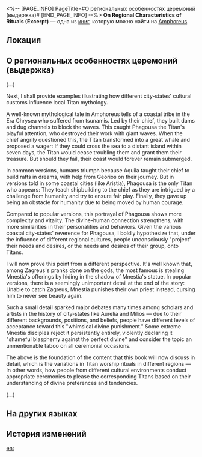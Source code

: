 <%-- [PAGE_INFO]
PageTitle=#О региональных особенностях церемоний (выдержка)#
[END_PAGE_INFO] --%>
{{Дополнить}}
{{Книга Инфобокс
|id           = 504
|partIds      = 190828
|Название     = On Regional Characteristics of Rituals (Excerpt)
|Изображение  = Предмет Книга Амфореус 4.png
|Мир          = Amphoreus
|Томов        = 1
|Автор        = <!--нужно добавить-->
|Описание     = An excerpt from a Venerationist's work discussing the similarities and differences in Titan worship rituals across different regions of Amphoreus.
|Том1         = {{tx}}
|Источник1    = {{tx|Отсутствует источник}}
|Персонажи    = Aquila; Georios; Mnestia; Phagousa; Zagreus
|Фракции      = 
}}
'''On Regional Characteristics of Rituals (Excerpt)''' — одна из [[Книги|книг]], которую можно найти на [[Amphoreus]].

==Локация==
{{Отметка карты|<!--название карты-->|<!--id отметки-->}}

==О региональных особенностях церемоний (выдержка)==
(...)

Next, I shall provide examples illustrating how different city-states' cultural customs influence local Titan mythology.

A well-known mythological tale in Amphoreus tells of a coastal tribe in the Era Chrysea who suffered from tsunamis. Led by their chief, they built dams and dug channels to block the waves. This caught Phagousa the Titan's playful attention, who destroyed their work with giant waves. When the chief angrily questioned this, the Titan transformed into a great whale and proposed a wager: If they could cross the sea to a distant island within seven days, the Titan would cease troubling them and grant them their treasure. But should they fail, their coast would forever remain submerged.

In common versions, humans triumph because Aquila taught their chief to build rafts in dreams, with help from Georios on their journey. But in versions told in some coastal cities (like Aristia), Phagousa is the only Titan who appears: They teach shipbuilding to the chief as they are intrigued by a challenge from humanity and try to ensure fair play. Finally, they gave up being an obstacle for humanity due to being moved by human courage.

Compared to popular versions, this portrayal of Phagousa shows more complexity and vitality. The divine-human connection strengthens, with more similarities in their personalities and behaviors. Given the various coastal city-states' reverence for Phagousa, I boldly hypothesize that, under the influence of different regional cultures, people unconsciously "project" their needs and desires, or the needs and desires of their group, onto Titans.

I will now prove this point from a different perspective. It's well known that, among Zagreus's pranks done on the gods, the most famous is stealing Mnestia's offerings by hiding in the shadow of Mnestia's statue. In popular versions, there is a seemingly unimportant detail at the end of the story: Unable to catch Zagreus, Mnestia punishes their own priest instead, cursing him to never see beauty again.

Such a small detail sparked major debates many times among scholars and artists in the history of city-states like Aurelia and Milios &mdash; due to their different backgrounds, positions, and beliefs, people have different levels of acceptance toward this "whimsical divine punishment." Some extreme Mnestia disciples reject it persistently entirely, violently declaring it "shameful blasphemy against the perfect divine" and consider the topic an unmentionable taboo on all ceremonial occasions.

The above is the foundation of the content that this book will now discuss in detail, which is the variations in Titan worship rituals in different regions &mdash; In other words, how people from different cultural environments conduct appropriate ceremonies to please the corresponding Titans based on their understanding of divine preferences and tendencies.

(...)

==На других языках==
{{На других языках
|en   = On Regional Characteristics of Rituals (Excerpt)
|zhs  = 论仪式的地域性特征（节选）
|zht  = 論儀式的地域性特徵（節選）
|ja   = 儀式の地域的特徴について（抜粋）
|ko   = 의식의 지역적 특징에 관하여(초록)
|es   = Características regionales de los rituales (extracto)
|fr   = Des caractéristiques régionales des rituels (Extrait)
|ru   = О региональных особенностях церемоний (выдержка)
|th   = ว่าด้วยพิธีกรรมแต่ละภูมิภาค (บทคัดสรร)
|vi   = Bàn Về Đặc Điểm Vùng Miền Của Nghi Thức (Đoạn Trích)
|de   = Über die regionalen Merkmale von Ritualen (Auszug)
|id   = Tentang Karakteristik Ritual Berdasarkan Wilayah (Kutipan)
|pt   = Características Regionais dos Rituais (Trecho)
}}

==История изменений==
{{История изменений|3.5}}

[[en:]]